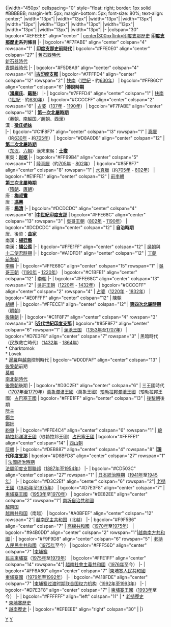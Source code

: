 <onlyinclude>{|width="450px" cellspacing="0" style="float: right; border: 1px solid #BBBBBB; margin-left: 5px; margin-bottom: 5px; font-size: 80%; text-align: center;"
|width="13px"|
|width="13px"|
|width="13px"|
|width="13px"|
|width="13px"|
|width="13px"|
|width="13px"|
|width="13px"|
|width="13px"|
|width="13px"|
|width="13px"|
|-
|colspan="30" bgcolor="#EFEEEE" align="center" | [[文件:Presidential Palace Hanoi 388606781 40a24f0ceb.jpg|center|300px|link=印度支那歷史]] '''[[印度支那歷史]]系列條目'''
|-
| bgcolor="#F7FABE" align="center" colspan="4" rowspan="1" | '''[[史前印度支那|印度支那史前時代]]'''
| bgcolor="#FFE0E0" align="center" colspan="27" | [[印度支那舊石器時代|舊石器時代]]<br />[[印度支那新石器時代|新石器時代]]<br />[[印度支那青銅器時代|青銅器時代]]
|-
| bgcolor="#F5D8A9" align="center" colspan="4" rowspan="4" |'''[[古印度支那]]'''
| bgcolor="#7FFFD4" align="center" colspan="12" rowspan="2" | [[扶南]]（[[1世紀]] - 約[[630年]]）
| bgcolor="#FFB6C1" align="center" colspan="6" |'''傳說時期'''<br />（'''[[鴻龐氏]]'''、'''[[安阳王|甌貉]]'''）
|-
| bgcolor="#7FFFD4" align="center" colspan="1" | [[扶南]]（[[1世紀]] - 約[[630年]]）
| bgcolor="#CCCCFF" align="center" colspan="2" rowspan="6" | [[占城|占婆]]（[[137年]] - [[1190年]]）
| bgcolor="#F7FABE" align="center" colspan="12" | '''[[越南第一次北屬時期|第一次北屬時期]]'''<br />（[[秦朝]]、[[南越国]]／[[趙朝]]、[[西漢]]）<br />漢：'''[[徵氏姐妹]]'''<br />
|-
| bgcolor="#C1F8F7" align="center" colspan="13" rowspan="1" | [[真臘]]（約[[630年]] - 約[[705年]]）
| bgcolor="#D8A0D8" align="center" colspan="12" | '''[[越南第二次北屬時期|第二次北屬時期]]'''<br />（[[东汉]]、[[六朝]]）漢末東吳：'''[[士燮 (三国)|士燮]]'''<br />東吳：'''[[赵妪]]'''
|-
| bgcolor="#FF69B4" align="center" colspan="5" rowspan="1" | [[真腊|陸真臘]]（約[[705年]] - [[802年]]）
| bgcolor="#85F8F7" align="center" colspan="8" rowspan="1" | [[真腊|水真臘]]（約[[705年]] - [[802年]]）
| bgcolor="#E1FFE1" align="center" colspan="12" | [[前李朝]]<br />'''[[越南第三次北屬時期|第三次北屬時期]]'''<br />（[[隋朝]]、[[唐朝]]）<br />唐：'''[[梅叔鸞]]'''<br />唐：'''[[馮興]]'''<br />唐：'''[[楊清]]'''
|-
| bgcolor="#DCDCDC" align="center" colspan="4" rowspan="6" |'''[[中世紀印度支那]]'''
| bgcolor="#FFE68C" align="center" colspan="13" rowspan="3" | [[吳哥王朝]]（[[802年]] - [[1190年]]）
| bgcolor="#DCDCDC" align="center" colspan="12" | '''自治時期'''<br />唐、後梁：'''[[曲家]]'''<br />南漢：'''[[楊廷藝]]'''<br />南漢：'''[[矯公羨]]'''
|-
| bgcolor="#FFE1FF" align="center" colspan="12" | [[吳朝]]與<br />[[十二使君時期]]
|-
| bgcolor="#A1DFD1" align="center" colspan="12" | [[丁朝]]<br />[[前黎朝]]<br />[[李朝 (越南)|李朝]]
|-
| bgcolor="#FFE68C" align="center" colspan="15" rowspan="1" | [[吳哥王朝]]（[[1190年]] - [[1220年]]）
| bgcolor="#C1BFE1" align="center" colspan="12" | [[李朝 (越南)|李朝]]
|-
| bgcolor="#FFE68C" align="center" colspan="13" rowspan="2" | [[吳哥王朝]]（[[1220年]] - [[1432年]]）
| bgcolor="#CCCCFF" align="center" colspan="2" rowspan="4" | [[占城|占婆]]（[[1220年]] - [[1832年]]）
| bgcolor="#E0FFFF" align="center" colspan="12" | [[陳朝 (越南)|陳朝]]<br />[[胡朝]]
|-
| bgcolor="#FFECE1" align="center" colspan="12" | '''[[安南屬明時期|第四次北屬時期]]'''（[[明朝]]）<br />[[後陳朝]]
|-
| bgcolor="#C1F8F7" align="center" colspan="4" rowspan="3" rowspan="3"  |'''[[近代世紀印度支那]]'''
| bgcolor="#85F8F7" align="center" colspan="6" rowspan="1" | [[澜沧王国]] （[[1353年]]至[[1707年]]）
| bgcolor="#D7E3F8" align="center" colspan="7" rowspan="3" | 黑暗時代（民族救亡時代）（[[1432年]] - [[1864年]]）<Br />* Charktomok<Br />* Lovek<Br />* [[阿瑜陀耶王国|暹羅]]與[[阮主|越南]]控制時代
| bgcolor="#D0DFAF" align="center" colspan="13" | [[後黎朝]]前期<br />[[莫朝]]<br />[[南北朝 (越南)|南北朝時代]]<br />[[後黎朝]]後期
|-
| bgcolor="#D3C2Ef" align="center" colspan="6" | 三王國時代 （[[1707年]]至[[1779年]]）[[萬象王國|萬象瀾滄王國]]（萬象王國）[[琅勃拉邦王国|琅勃拉邦瀾滄王國]]（琅勃拉邦王國）[[占巴塞王國]]
| bgcolor="#FFE1FF" align="center" colspan="13" | [[後黎朝]]後期<br />[[阮主]]<br />[[鄭主]]<br />[[鄭阮紛爭|鄭阮<br />紛爭]]
|-
| bgcolor="#FFE4C4" align="center" colspan="6" rowspan="1" | [[琅勃拉邦王国|琅勃拉邦瀾滄王國]]（琅勃拉邦王國）[[占巴塞王國]]
| bgcolor="#FFFFE1" align="center" colspan="14" | [[西山朝]]<br />[[阮朝]]
|-
| bgcolor="#DEB887" align="center" colspan="4" rowspan="8"  |'''[[現代印度支那]]'''
| bgcolor="#D8BFD8" align="center" colspan="27" rowspan="1" | [[法蘭西殖民帝國|法國統治時期]]<br>[[法屬印度支那|法屬印度支那聯邦]]（[[1887年]]至[[1954年]]）
|-
| bgcolor="#CD503C" align="center" colspan="27" rowspan="1" | [[日治時期|日本統治時期]]（[[1941年]]至[[1945年]]）
|-
| bgcolor="#D3C2Ef" align="center" colspan="6"   rowspan="2"| [[寮王國|老撾王國]]（[[1945年]]至[[1975年]]）
| bgcolor="#D7E3F8" align="center" colspan="7" | [[柬埔寨王国 (1953年－1970年)|柬埔寨王國]]（[[1953年]]至[[1970年]]）
| bgcolor="#EE82EE" align="center" colspan="2"   rowspan="1"| [[南圻自治共和國]]<br />[[越南国]]<br />[[越南共和国]]（南越）
| bgcolor="#A0BFEF" align="center" colspan="12"   rowspan="2"| [[越南民主共和国]]（北越）
|-
| bgcolor="#F9F5B6" align="center" colspan="7" | [[高棉共和國]]（[[1970年]]至[[1975年]]）
| bgcolor="#94B0DD" align="center" colspan="2"   rowspan="1"|[[越南南方共和國]]
|-
| bgcolor="#F9F9D8" align="center" colspan="6" rowspan="5" | [[老挝|老撾人民民主共和國]]（[[1975年]]至今）
| bgcolor="#FFF56D" align="center" colspan="7" |[[民主柬埔寨|柬埔寨]]<br />[[民主柬埔寨]]（[[1975年]]至[[1979年]]）
| bgcolor="#FFE1FF" align="center" colspan="14" rowspan="4"| [[越南|越南社會主義共和國]]（[[1976年]]至今）
|-
| bgcolor="#FF6A80" align="center" colspan="7" |[[柬埔寨人民共和國]]<br />[[柬埔寨人民共和國|柬埔寨國]]（[[1979年]]至[[1992年]]）
|-
| bgcolor="#418FDE" align="center" colspan="7" |[[柬埔寨过渡时期联合国权力机构]]（[[1992年]]至[[1993年]]）
|-
| bgcolor="#D7E3F8" align="center" colspan="7" | [[柬埔寨王國]]（[[1993年]]至今）
|-
| bgcolor="#FFFFFF" align="left" colspan="11" | * [[老撾歷史‎]]<br />* [[柬埔寨歷史]]<br />* [[越南歷史]]
|-
| bgcolor="#EFEEEE" align="right" colspan="30" | {{navbar|印度支那歷史|mini=1}}
|}</onlyinclude>

[[Category:歷史導航模板|Y]]
[[Category:東南亞歷史模板|Y]]

</noinclude>
